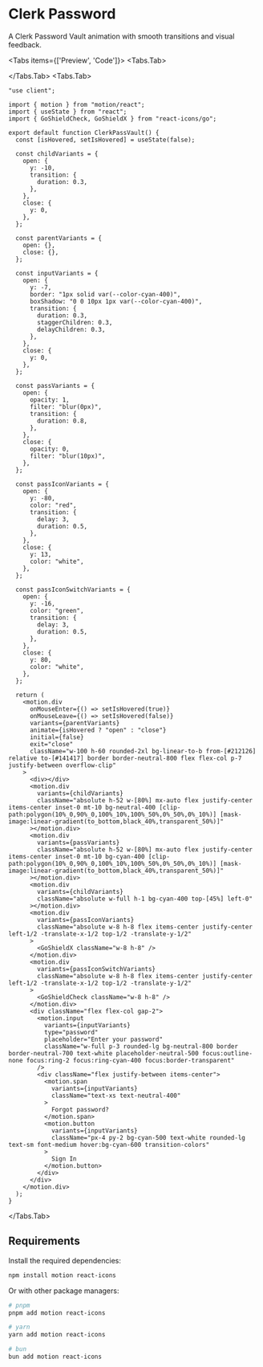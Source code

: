 # Clerk Password

A Clerk Password Vault animation with smooth transitions and visual feedback.


<Tabs items={['Preview', 'Code']}>
  <Tabs.Tab>
    <div className="w-full h-full p-10 flex items-center justify-center">
      <ClerkPassVault />
    </div>
  </Tabs.Tab>
  <Tabs.Tab>
```tsx
"use client";

import { motion } from "motion/react";
import { useState } from "react";
import { GoShieldCheck, GoShieldX } from "react-icons/go";

export default function ClerkPassVault() {
  const [isHovered, setIsHovered] = useState(false);

  const childVariants = {
    open: {
      y: -10,
      transition: {
        duration: 0.3,
      },
    },
    close: {
      y: 0,
    },
  };

  const parentVariants = {
    open: {},
    close: {},
  };

  const inputVariants = {
    open: {
      y: -7,
      border: "1px solid var(--color-cyan-400)",
      boxShadow: "0 0 10px 1px var(--color-cyan-400)",
      transition: {
        duration: 0.3,
        staggerChildren: 0.3,
        delayChildren: 0.3,
      },
    },
    close: {
      y: 0,
    },
  };

  const passVariants = {
    open: {
      opacity: 1,
      filter: "blur(0px)",
      transition: {
        duration: 0.8,
      },
    },
    close: {
      opacity: 0,
      filter: "blur(10px)",
    },
  };

  const passIconVariants = {
    open: {
      y: -80,
      color: "red",
      transition: {
        delay: 3,
        duration: 0.5,
      },
    },
    close: {
      y: 13,
      color: "white",
    },
  };

  const passIconSwitchVariants = {
    open: {
      y: -16,
      color: "green",
      transition: {
        delay: 3,
        duration: 0.5,
      },
    },
    close: {
      y: 80,
      color: "white",
    },
  };

  return (
    <motion.div
      onMouseEnter={() => setIsHovered(true)}
      onMouseLeave={() => setIsHovered(false)}
      variants={parentVariants}
      animate={isHovered ? "open" : "close"}
      initial={false}
      exit="close"
      className="w-100 h-60 rounded-2xl bg-linear-to-b from-[#212126] relative to-[#141417] border border-neutral-800 flex flex-col p-7 justify-between overflow-clip"
    >
      <div></div>
      <motion.div
        variants={childVariants}
        className="absolute h-52 w-[80%] mx-auto flex justify-center items-center inset-0 mt-10 bg-neutral-400 [clip-path:polygon(10%_0,90%_0,100%_10%,100%_50%,0%_50%,0%_10%)] [mask-image:linear-gradient(to_bottom,black_40%,transparent_50%)]"
      ></motion.div>
      <motion.div
        variants={passVariants}
        className="absolute h-52 w-[80%] mx-auto flex justify-center items-center inset-0 mt-10 bg-cyan-400 [clip-path:polygon(10%_0,90%_0,100%_10%,100%_50%,0%_50%,0%_10%)] [mask-image:linear-gradient(to_bottom,black_40%,transparent_50%)]"
      ></motion.div>
      <motion.div
        variants={childVariants}
        className="absolute w-full h-1 bg-cyan-400 top-[45%] left-0"
      ></motion.div>
      <motion.div
        variants={passIconVariants}
        className="absolute w-8 h-8 flex items-center justify-center left-1/2 -translate-x-1/2 top-1/2 -translate-y-1/2"
      >
        <GoShieldX className="w-8 h-8" />
      </motion.div>
      <motion.div
        variants={passIconSwitchVariants}
        className="absolute w-8 h-8 flex items-center justify-center left-1/2 -translate-x-1/2 top-1/2 -translate-y-1/2"
      >
        <GoShieldCheck className="w-8 h-8" />
      </motion.div>
      <div className="flex flex-col gap-2">
        <motion.input
          variants={inputVariants}
          type="password"
          placeholder="Enter your password"
          className="w-full p-3 rounded-lg bg-neutral-800 border border-neutral-700 text-white placeholder-neutral-500 focus:outline-none focus:ring-2 focus:ring-cyan-400 focus:border-transparent"
        />
        <div className="flex justify-between items-center">
          <motion.span
            variants={inputVariants}
            className="text-xs text-neutral-400"
          >
            Forgot password?
          </motion.span>
          <motion.button
            variants={inputVariants}
            className="px-4 py-2 bg-cyan-500 text-white rounded-lg text-sm font-medium hover:bg-cyan-600 transition-colors"
          >
            Sign In
          </motion.button>
        </div>
      </div>
    </motion.div>
  );
}
```
  </Tabs.Tab>
</Tabs>

## Requirements

Install the required dependencies:

```bash
npm install motion react-icons
```

Or with other package managers:

```bash
# pnpm
pnpm add motion react-icons

# yarn
yarn add motion react-icons

# bun
bun add motion react-icons
```